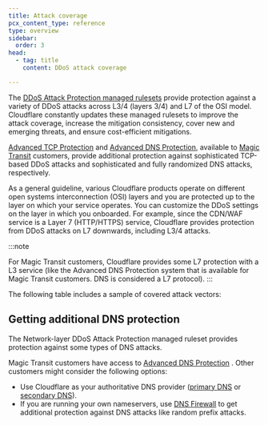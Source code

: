 ```yaml
---
title: Attack coverage
pcx_content_type: reference
type: overview
sidebar:
  order: 3
head:
  - tag: title
    content: DDoS attack coverage

---
```



The [DDoS Attack Protection managed rulesets](/ddos-protection/managed-rulesets/) provide protection against a variety of <GlossaryTooltip term="distributed denial-of-service (DDoS) attack">DDoS attacks</GlossaryTooltip> across L3/4 (layers 3/4) and L7 of the OSI model. Cloudflare constantly updates these managed rulesets to improve the attack coverage, increase the mitigation consistency, cover new and emerging threats, and ensure cost-efficient mitigations.

[Advanced TCP Protection](/ddos-protection/tcp-protection/) and [Advanced DNS Protection](/ddos-protection/dns-protection/), available to [Magic Transit](/magic-transit/) customers, provide additional protection against sophisticated TCP-based DDoS attacks and sophisticated and fully randomized DNS attacks, respectively.

As a general guideline, various Cloudflare products operate on different open systems interconnection (OSI) layers and you are protected up to the layer on which your service operates. You can customize the DDoS settings on the layer in which you onboarded. For example, since the CDN/WAF service is a Layer 7 (HTTP/HTTPS) service, Cloudflare provides protection from DDoS attacks on L7 downwards, including L3/4 attacks.

:::note

For Magic Transit customers, Cloudflare provides some L7 protection with a L3 service (like the Advanced DNS Protection system that is available for Magic Transit customers. DNS is considered a L7 protocol). 
:::

The following table includes a sample of covered attack vectors:

<Render file="ddos-attack-coverage" product="ddos-protection" />

## Getting additional DNS protection

The Network-layer DDoS Attack Protection managed ruleset provides protection against some types of DNS attacks.

Magic Transit customers have access to [Advanced DNS Protection](/ddos-protection/dns-protection/) <InlineBadge preset="beta" />. Other customers might consider the following options:

- Use Cloudflare as your authoritative DNS provider ([primary DNS](/dns/zone-setups/full-setup/) or [secondary DNS](/dns/zone-setups/zone-transfers/cloudflare-as-secondary/)).
- If you are running your own <GlossaryTooltip term="nameserver">nameservers</GlossaryTooltip>, use [DNS Firewall](/dns/dns-firewall/) to get additional protection against DNS attacks like random prefix attacks.
